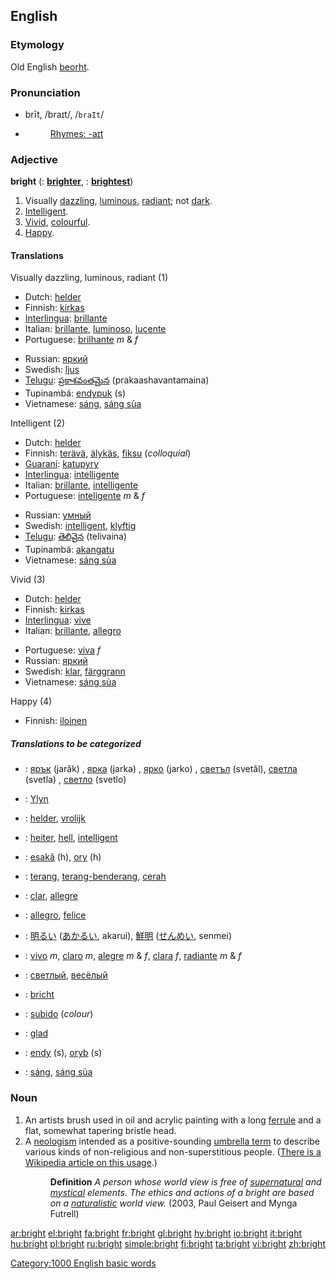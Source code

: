 ==English==

{{rank|occasion|enemy|perfect|730|bright|scarcely|Paris|expression}}

===Etymology===
Old English [[beorht]].

===Pronunciation===
*brīt, /braɪt/, /<tt>braIt</tt>/
*{{audio|en-us-bright.ogg|Audio (US)}}
*:[[Rhymes:English:-aɪt|Rhymes: -aɪt]]

===Adjective===
'''bright'''  ({{compar}}: '''[[brighter]]''', {{superl}}: '''[[brightest]]''')

# Visually [[dazzling]], [[luminous]], [[radiant]]; not [[dark]].
# [[Intelligent]].
# [[Vivid]], [[colourful]].
# [[Happy]].

====Translations====
;Visually dazzling, luminous, radiant (1)
{{top}}
*Dutch: [[helder]]
*Finnish: [[kirkas]]
*[[Interlingua]]: [[brillante]]
*Italian: [[brillante]], [[luminoso]], [[lucente]]
*Portuguese: [[brilhante]] ''m'' & ''f''
{{mid}}
*Russian: [[яркий]]
*Swedish: [[ljus]]
*[[Telugu]]: [[ప్రకాశవంతమైన]] (prakaashavantamaina)
*Tupinambá: [[endypuk]] (s)
*Vietnamese: [[sáng]], [[sáng sủa]]
{{bottom}}

;Intelligent (2)
{{top}}
*Dutch: [[helder]]
*Finnish: [[terävä]], [[älykäs]], [[fiksu]] (''colloquial'')
*[[Guaraní]]: [[katupyry]]
*[[Interlingua]]: [[intelligente]]
*Italian: [[brillante]], [[intelligente]]
*Portuguese: [[inteligente]] ''m'' & ''f''
{{mid}}
*Russian: [[умный]]
*Swedish: [[intelligent]], [[klyftig]]
*[[Telugu]]: [[తెలివైన]] (telivaina)
*Tupinambá: [[akangatu]]
*Vietnamese: [[sáng sủa]]
{{bottom}}

;Vivid (3)
{{top}}
*Dutch: [[helder]]
*Finnish: [[kirkas]]
*[[Interlingua]]: [[vive]]
*Italian: [[brillante]], [[allegro]]
{{mid}}
*Portuguese: [[viva]] ''f''
*Russian: [[яркий]]
*Swedish: [[klar]], [[färggrann]]
*Vietnamese: [[sáng sủa]]
{{bottom}}

;Happy (4)
{{top}}
*Finnish: [[iloinen]]
{{mid}}
{{bottom}}

=====Translations to be categorized=====
{{checktrans}}
{{top}}
*{{ttbc|Bulgarian}}: [[ярък]] (jarǎk) {{m}}, [[ярка]] (jarka) {{f}}, [[ярко]] (jarko) {{n}}, [[светъл]] (svetǎl), [[светла]] (svetla) {{f}}, [[светло]] (svetlo) {{n}}
*{{ttbc|Cornish}}: [[Ylyn]]
*{{ttbc|Dutch}}: [[helder]], [[vrolijk]]
*{{ttbc|German}}: [[heiter]], [[hell]], [[intelligent]]
*{{ttbc|Guaraní}}: [[esakã]] (h), [[ory]] (h)
*{{ttbc|Indonesian}}: [[terang]], [[terang-benderang]], [[cerah]]
*{{ttbc|Interlingua}}: [[clar]], [[allegre]]
*{{ttbc|Italian}}: [[allegro]], [[felice]]
{{mid}}
*{{ttbc|Japanese}}: [[明るい]] ([[あかるい]], akarui), [[鮮明]] ([[せんめい]], senmei)
*{{ttbc|Portuguese}}: [[vivo]] ''m'', [[claro]] ''m'', [[alegre]] ''m'' & ''f'', [[clara]] ''f'', [[radiante]] ''m'' & ''f''
*{{ttbc|Russian}}: [[светлый]], [[весёлый]]
*{{ttbc|Scots}}: [[bricht]]
*{{ttbc|Spanish}}: [[subido]] (''colour'')
*{{ttbc|Swedish}}: [[glad]]
*{{ttbc|Tupinambá}}: [[endy]] (s), [[oryb]] (s)
*{{ttbc|Vietnamese}}: [[sáng]], [[sáng sủa]]
{{bottom}}

===Noun===
{{en-noun}}

# An artists brush used in oil and acrylic painting with a long [[ferrule]] and a flat, somewhat tapering bristle head.
# A [[neologism]] intended as a positive-sounding [[umbrella term]] to describe various kinds of non-religious and non-superstitious people. ([[w:Brights movement|There is a Wikipedia article on this usage]].)
#: '''Definition''' ''A person whose world view is free of [[supernatural]] and [[mystical]] elements. The ethics and actions of a bright are based on a [[naturalistic]] world view.'' (2003, Paul Geisert and Mynga Futrell)

[[Category:1000 English basic words]]

[[ar:bright]]
[[el:bright]]
[[fa:bright]]
[[fr:bright]]
[[gl:bright]]
[[hy:bright]]
[[io:bright]]
[[it:bright]]
[[hu:bright]]
[[pl:bright]]
[[ru:bright]]
[[simple:bright]]
[[fi:bright]]
[[ta:bright]]
[[vi:bright]]
[[zh:bright]]